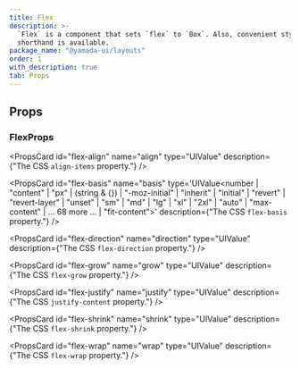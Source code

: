 ```yaml
---
title: Flex
description: >-
  `Flex` is a component that sets `flex` to `Box`. Also, convenient style
  shorthand is available.
package_name: "@yamada-ui/layouts"
order: 1
with_description: true
tab: Props
---
```


## Props

### FlexProps

<PropsCard id="flex-_accept" name="_accept" type="CSSUIObject" />

<PropsCard id="flex-_active" name="_active" type="CSSUIObject" />

<PropsCard id="flex-_after" name="_after" type="CSSUIObject" />

<PropsCard id="flex-_anylink" name="_anyLink" type="CSSUIObject" />

<PropsCard id="flex-_autofill" name="_autofill" type="CSSUIObject" />

<PropsCard id="flex-_backdrop" name="_backdrop" type="CSSUIObject" />

<PropsCard id="flex-_before" name="_before" type="CSSUIObject" />

<PropsCard id="flex-_between" name="_between" type="CSSUIObject" />

<PropsCard id="flex-_blank" name="_blank" type="CSSUIObject" />

<PropsCard id="flex-_checked" name="_checked" type="CSSUIObject" />

<PropsCard id="flex-_cue" name="_cue" type="CSSUIObject" />

<PropsCard id="flex-_cueregion" name="_cueRegion" type="CSSUIObject" />

<PropsCard id="flex-_dark" name="_dark" type="CSSUIObject" />

<PropsCard id="flex-_default" name="_default" type="CSSUIObject" />

<PropsCard id="flex-_disabled" name="_disabled" type="CSSUIObject" />

<PropsCard id="flex-_empty" name="_empty" type="CSSUIObject" />

<PropsCard id="flex-_enabled" name="_enabled" type="CSSUIObject" />

<PropsCard id="flex-_end" name="_end" type="CSSUIObject" />

<PropsCard id="flex-_even" name="_even" type="CSSUIObject" />

<PropsCard id="flex-_expanded" name="_expanded" type="CSSUIObject" />

<PropsCard id="flex-_fileselector" name="_fileSelector" type="CSSUIObject" />

<PropsCard id="flex-_filled" name="_filled" type="CSSUIObject" />

<PropsCard id="flex-_first" name="_first" type="CSSUIObject" />

<PropsCard id="flex-_firstletter" name="_firstLetter" type="CSSUIObject" />

<PropsCard id="flex-_firstline" name="_firstLine" type="CSSUIObject" />

<PropsCard id="flex-_focus" name="_focus" type="CSSUIObject" />

<PropsCard id="flex-_focusvisible" name="_focusVisible" type="CSSUIObject" />

<PropsCard id="flex-_focuswithin" name="_focusWithin" type="CSSUIObject" />

<PropsCard id="flex-_fullscreen" name="_fullScreen" type="CSSUIObject" />

<PropsCard id="flex-_grabbed" name="_grabbed" type="CSSUIObject" />

<PropsCard id="flex-_groupaccept" name="_groupAccept" type="CSSUIObject" />

<PropsCard id="flex-_groupactive" name="_groupActive" type="CSSUIObject" />

<PropsCard id="flex-_groupblank" name="_groupBlank" type="CSSUIObject" />

<PropsCard id="flex-_groupchecked" name="_groupChecked" type="CSSUIObject" />

<PropsCard id="flex-_groupdisabled" name="_groupDisabled" type="CSSUIObject" />

<PropsCard id="flex-_groupenabled" name="_groupEnabled" type="CSSUIObject" />

<PropsCard id="flex-_groupexpanded" name="_groupExpanded" type="CSSUIObject" />

<PropsCard id="flex-_groupfocus" name="_groupFocus" type="CSSUIObject" />

<PropsCard
  id="flex-_groupfocusvisible"
  name="_groupFocusVisible"
  type="CSSUIObject"
/>

<PropsCard
  id="flex-_groupfocuswithin"
  name="_groupFocusWithin"
  type="CSSUIObject"
/>

<PropsCard id="flex-_groupgrabbed" name="_groupGrabbed" type="CSSUIObject" />

<PropsCard
  id="flex-_grouphorizontal"
  name="_groupHorizontal"
  type="CSSUIObject"
/>

<PropsCard id="flex-_grouphover" name="_groupHover" type="CSSUIObject" />

<PropsCard id="flex-_groupidle" name="_groupIdle" type="CSSUIObject" />

<PropsCard id="flex-_groupinvalid" name="_groupInvalid" type="CSSUIObject" />

<PropsCard id="flex-_grouploaded" name="_groupLoaded" type="CSSUIObject" />

<PropsCard id="flex-_grouploading" name="_groupLoading" type="CSSUIObject" />

<PropsCard id="flex-_groupoptional" name="_groupOptional" type="CSSUIObject" />

<PropsCard
  id="flex-_groupplaceholdershown"
  name="_groupPlaceholderShown"
  type="CSSUIObject"
/>

<PropsCard id="flex-_grouppressed" name="_groupPressed" type="CSSUIObject" />

<PropsCard id="flex-_groupreadonly" name="_groupReadOnly" type="CSSUIObject" />

<PropsCard
  id="flex-_groupreadwrite"
  name="_groupReadWrite"
  type="CSSUIObject"
/>

<PropsCard id="flex-_groupreject" name="_groupReject" type="CSSUIObject" />

<PropsCard id="flex-_grouprequired" name="_groupRequired" type="CSSUIObject" />

<PropsCard id="flex-_groupselected" name="_groupSelected" type="CSSUIObject" />

<PropsCard
  id="flex-_groupuserinvalid"
  name="_groupUserInvalid"
  type="CSSUIObject"
/>

<PropsCard id="flex-_groupvalid" name="_groupValid" type="CSSUIObject" />

<PropsCard id="flex-_groupvertical" name="_groupVertical" type="CSSUIObject" />

<PropsCard id="flex-_hidden" name="_hidden" type="CSSUIObject" />

<PropsCard id="flex-_holiday" name="_holiday" type="CSSUIObject" />

<PropsCard id="flex-_horizontal" name="_horizontal" type="CSSUIObject" />

<PropsCard id="flex-_hover" name="_hover" type="CSSUIObject" />

<PropsCard id="flex-_idle" name="_idle" type="CSSUIObject" />

<PropsCard id="flex-_indeterminate" name="_indeterminate" type="CSSUIObject" />

<PropsCard id="flex-_inrange" name="_inRange" type="CSSUIObject" />

<PropsCard id="flex-_invalid" name="_invalid" type="CSSUIObject" />

<PropsCard id="flex-_last" name="_last" type="CSSUIObject" />

<PropsCard id="flex-_light" name="_light" type="CSSUIObject" />

<PropsCard id="flex-_link" name="_link" type="CSSUIObject" />

<PropsCard id="flex-_loaded" name="_loaded" type="CSSUIObject" />

<PropsCard id="flex-_loading" name="_loading" type="CSSUIObject" />

<PropsCard id="flex-_marker" name="_marker" type="CSSUIObject" />

<PropsCard id="flex-_mediadark" name="_mediaDark" type="CSSUIObject" />

<PropsCard id="flex-_medialight" name="_mediaLight" type="CSSUIObject" />

<PropsCard
  id="flex-_mediareducemotion"
  name="_mediaReduceMotion"
  type="CSSUIObject"
/>

<PropsCard id="flex-_modal" name="_modal" type="CSSUIObject" />

<PropsCard id="flex-_nativeactive" name="_nativeActive" type="CSSUIObject" />

<PropsCard id="flex-_nativechecked" name="_nativeChecked" type="CSSUIObject" />

<PropsCard
  id="flex-_nativedisabled"
  name="_nativeDisabled"
  type="CSSUIObject"
/>

<PropsCard id="flex-_nativefocus" name="_nativeFocus" type="CSSUIObject" />

<PropsCard
  id="flex-_nativefocusvisible"
  name="_nativeFocusVisible"
  type="CSSUIObject"
/>

<PropsCard
  id="flex-_nativefocuswithin"
  name="_nativeFocusWithin"
  type="CSSUIObject"
/>

<PropsCard id="flex-_nativehidden" name="_nativeHidden" type="CSSUIObject" />

<PropsCard id="flex-_nativehover" name="_nativeHover" type="CSSUIObject" />

<PropsCard
  id="flex-_nativereadonly"
  name="_nativeReadOnly"
  type="CSSUIObject"
/>

<PropsCard id="flex-_nativetarget" name="_nativeTarget" type="CSSUIObject" />

<PropsCard id="flex-_nativevalid" name="_nativeValid" type="CSSUIObject" />

<PropsCard id="flex-_notfirst" name="_notFirst" type="CSSUIObject" />

<PropsCard id="flex-_notlast" name="_notLast" type="CSSUIObject" />

<PropsCard id="flex-_nottarget" name="_notTarget" type="CSSUIObject" />

<PropsCard id="flex-_odd" name="_odd" type="CSSUIObject" />

<PropsCard id="flex-_only" name="_only" type="CSSUIObject" />

<PropsCard id="flex-_optional" name="_optional" type="CSSUIObject" />

<PropsCard id="flex-_outrange" name="_outRange" type="CSSUIObject" />

<PropsCard id="flex-_outside" name="_outside" type="CSSUIObject" />

<PropsCard id="flex-_paused" name="_paused" type="CSSUIObject" />

<PropsCard id="flex-_peeraccept" name="_peerAccept" type="CSSUIObject" />

<PropsCard id="flex-_peeractive" name="_peerActive" type="CSSUIObject" />

<PropsCard id="flex-_peerblank" name="_peerBlank" type="CSSUIObject" />

<PropsCard id="flex-_peerchecked" name="_peerChecked" type="CSSUIObject" />

<PropsCard id="flex-_peerdisabled" name="_peerDisabled" type="CSSUIObject" />

<PropsCard id="flex-_peerenabled" name="_peerEnabled" type="CSSUIObject" />

<PropsCard id="flex-_peerexpanded" name="_peerExpanded" type="CSSUIObject" />

<PropsCard id="flex-_peerfocus" name="_peerFocus" type="CSSUIObject" />

<PropsCard
  id="flex-_peerfocusvisible"
  name="_peerFocusVisible"
  type="CSSUIObject"
/>

<PropsCard
  id="flex-_peerfocuswithin"
  name="_peerFocusWithin"
  type="CSSUIObject"
/>

<PropsCard id="flex-_peergrabbed" name="_peerGrabbed" type="CSSUIObject" />

<PropsCard
  id="flex-_peerhorizontal"
  name="_peerHorizontal"
  type="CSSUIObject"
/>

<PropsCard id="flex-_peerhover" name="_peerHover" type="CSSUIObject" />

<PropsCard id="flex-_peeridle" name="_peerIdle" type="CSSUIObject" />

<PropsCard id="flex-_peerinvalid" name="_peerInvalid" type="CSSUIObject" />

<PropsCard id="flex-_peerloaded" name="_peerLoaded" type="CSSUIObject" />

<PropsCard id="flex-_peerloading" name="_peerLoading" type="CSSUIObject" />

<PropsCard id="flex-_peeroptional" name="_peerOptional" type="CSSUIObject" />

<PropsCard
  id="flex-_peerplaceholdershown"
  name="_peerPlaceholderShown"
  type="CSSUIObject"
/>

<PropsCard id="flex-_peerpressed" name="_peerPressed" type="CSSUIObject" />

<PropsCard id="flex-_peerreadonly" name="_peerReadOnly" type="CSSUIObject" />

<PropsCard id="flex-_peerreadwrite" name="_peerReadWrite" type="CSSUIObject" />

<PropsCard id="flex-_peerreject" name="_peerReject" type="CSSUIObject" />

<PropsCard id="flex-_peerrequired" name="_peerRequired" type="CSSUIObject" />

<PropsCard id="flex-_peerselected" name="_peerSelected" type="CSSUIObject" />

<PropsCard
  id="flex-_peeruserinvalid"
  name="_peerUserInvalid"
  type="CSSUIObject"
/>

<PropsCard id="flex-_peervalid" name="_peerValid" type="CSSUIObject" />

<PropsCard id="flex-_peervertical" name="_peerVertical" type="CSSUIObject" />

<PropsCard id="flex-_picture" name="_picture" type="CSSUIObject" />

<PropsCard id="flex-_placeholder" name="_placeholder" type="CSSUIObject" />

<PropsCard
  id="flex-_placeholdershown"
  name="_placeholderShown"
  type="CSSUIObject"
/>

<PropsCard id="flex-_playing" name="_playing" type="CSSUIObject" />

<PropsCard id="flex-_pressed" name="_pressed" type="CSSUIObject" />

<PropsCard id="flex-_print" name="_print" type="CSSUIObject" />

<PropsCard id="flex-_readonly" name="_readOnly" type="CSSUIObject" />

<PropsCard id="flex-_readwrite" name="_readWrite" type="CSSUIObject" />

<PropsCard id="flex-_reject" name="_reject" type="CSSUIObject" />

<PropsCard id="flex-_required" name="_required" type="CSSUIObject" />

<PropsCard id="flex-_ripple" name="_ripple" type="CSSUIObject" />

<PropsCard id="flex-_scrollbar" name="_scrollbar" type="CSSUIObject" />

<PropsCard
  id="flex-_scrollbarbutton"
  name="_scrollbarButton"
  type="CSSUIObject"
/>

<PropsCard
  id="flex-_scrollbarcorner"
  name="_scrollbarCorner"
  type="CSSUIObject"
/>

<PropsCard
  id="flex-_scrollbarthumb"
  name="_scrollbarThumb"
  type="CSSUIObject"
/>

<PropsCard
  id="flex-_scrollbartrack"
  name="_scrollbarTrack"
  type="CSSUIObject"
/>

<PropsCard
  id="flex-_scrollbartrackpiece"
  name="_scrollbarTrackPiece"
  type="CSSUIObject"
/>

<PropsCard id="flex-_selected" name="_selected" type="CSSUIObject" />

<PropsCard id="flex-_selection" name="_selection" type="CSSUIObject" />

<PropsCard id="flex-_start" name="_start" type="CSSUIObject" />

<PropsCard id="flex-_target" name="_target" type="CSSUIObject" />

<PropsCard id="flex-_today" name="_today" type="CSSUIObject" />

<PropsCard id="flex-_userinvalid" name="_userInvalid" type="CSSUIObject" />

<PropsCard id="flex-_valid" name="_valid" type="CSSUIObject" />

<PropsCard id="flex-_vertical" name="_vertical" type="CSSUIObject" />

<PropsCard id="flex-_visited" name="_visited" type="CSSUIObject" />

<PropsCard id="flex-_weekend" name="_weekend" type="CSSUIObject" />

<PropsCard
  id="flex-align"
  name="align"
  type="UIValue<AlignItems>"
  description={"The CSS `align-items` property."}
/>

<PropsCard
  id="flex-basis"
  name="basis"
  type='UIValue<number | "content" | "px" | (string & {}) | "-moz-initial" | "inherit" | "initial" | "revert" | "revert-layer" | "unset" | "sm" | "md" | "lg" | "xl" | "2xl" | "auto" | "max-content" | ... 68 more ... | "fit-content">'
  description={"The CSS `flex-basis` property."}
/>

<PropsCard
  id="flex-direction"
  name="direction"
  type="UIValue<FlexDirection>"
  description={"The CSS `flex-direction` property."}
/>

<PropsCard
  id="flex-grow"
  name="grow"
  type="UIValue<FlexGrow>"
  description={"The CSS `flex-grow` property."}
/>

<PropsCard
  id="flex-justify"
  name="justify"
  type="UIValue<JustifyContent>"
  description={"The CSS `justify-content` property."}
/>

<PropsCard
  id="flex-shrink"
  name="shrink"
  type="UIValue<FlexShrink>"
  description={"The CSS `flex-shrink` property."}
/>

<PropsCard
  id="flex-wrap"
  name="wrap"
  type="UIValue<FlexWrap>"
  description={"The CSS `flex-wrap` property."}
/>
